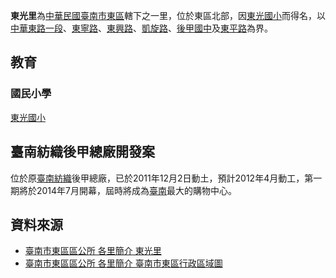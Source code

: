 {{ROC Village or Li Info
| Village/LiName = 東光
| Village/Li = 里
| City/CountyName = 臺南市
| DivName = 東區
| OldName = 
| AreaTotal = 0.4139
| Sub = 35
| HouseholdTotal = 
| YearMonth = 
| PopTotal = 
| Male = 
| Female = 
| Longitude = 
| Latitude = 
| Neighbors = [[後甲里_(東區)|後甲里]]、[[富強里_(東區)|富強里]]、[[裕農里_(東區)|裕農里]]、<br/>[[東明里_(東區)|東明-{里}-]]、[[大學里_(東區)|大學里]]、[[小東里_(東區)|小東里]]、<br/>[[莊敬里_(東區)|莊敬里]]、[[復國里_(東區)|復國里]]
| MapLocation = 臺南市東區東光里.svg
| Head = 許文能
| Address = 東平路121號
| Website =
| Photo = 
| Photo size = 
| Caption = 
}}
'''東光里'''為[[中華民國|中華民國]][[臺南市|臺南市]][[東區_(台南市)|東區]]轄下之一里，位於東區北部，因[[臺南市東區東光國民小學|東光國小]]而得名，以[[中華東路_(台南市)|中華東路一段]]、[[東寧路_(台南市)|東寧路]]、[[東興路_(臺南市)|東興路]]、[[凱旋路_(臺南市)|凱旋路]]、[[台南市立後甲國民中學|後甲國中]]及[[東平路_(臺南市)|東平路]]為界。

==教育==
===國民小學===
[[臺南市東區東光國民小學|東光國小]]

==臺南紡織後甲總廠開發案==
{{main|南紡夢時代購物中心}}
位於原[[臺南紡織|臺南紡織]]後甲總廠，已於2011年12月2日動土，預計2012年4月動工，第一期將於2014年7月開幕，屆時將成為[[臺南市|臺南]]最大的購物中心。

==資料來源==
*[https://web.archive.org/web/20191001044639/http://www.tneast.gov.tw/village_1a.php?id=%E6%9D%B1%E5%85%89%E9%87%8C 臺南市東區區公所 各里簡介 東光里]
*[https://web.archive.org/web/20101118094700/http://www.tneast.gov.tw/village_1.php 臺南市東區區公所 各里簡介 臺南市東區行政區域圖]

{{台南市東區}}
